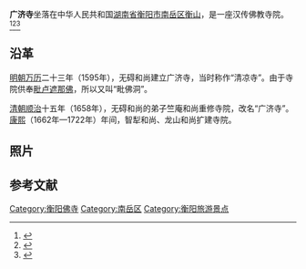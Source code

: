 {{Infobox religious building
| 名字          = 广济寺
| 图片          = Shanmen, Guangji Temple (Hunan), picture1.jpg
| 图片说明      = 广济寺[[山门殿|山门殿]]。
| 地图          = China Hunan
| 地图说明      = 广济寺在湖南省的位置。
| 坐标          = {{coord|27|18|07|N|112|42|59|E|format=dms|type:temple_region:CHN|display=it}}
| 宗教          = [[佛教|佛教]]
| 位置          = {{CHN}}[[湖南省|湖南省]][[衡阳市|衡阳市]][[南岳区|南岳区]][[衡山|衡山]]
| 神            = 
| 派别          = 
| 节日          = 
| 开光年份      = 
| 状态          = 
| 领导          = 
| 官方网站      = 
| 建筑师        = 
| 建筑类型      = 
| 建筑风格      = [[中國建築|中国建筑]]
| 建筑材料      = 砖头和水泥
| 建立者        = 无碍和尚
| 资助者        = 
| 总承包商      = 
| 建立日期      = 1595年
| 奠基          = 
| 竣工          = 
| 建设成本      = 
| 毁坏          = 
| 官方名称1     = 
| 类型1         = 
| 标准1         = 
| 指定日期1     = 
| 父列表1       = 
| 参考编号1     = 
| 官方名称2     = 
| 类型2         = 
| 标准2         = 
| 指定日期2     = 
| 父列表2       = 
| 参考编号2     = 
}}
'''广济寺'''坐落在中华人民共和国[[湖南省|湖南省]][[衡阳市|衡阳市]][[南岳区|南岳区]][[衡山|衡山]]，是一座汉传佛教寺院。<ref>{{cite news |author= |url=http://www.nanyue.net.cn/news/3765.html |title=广济寺禅修 |newspaper=红网 |date=2015-07-06 |accessdate=2020-11-21 |language= |archive-date=2018-03-04 |archive-url=https://web.archive.org/web/20180304231436/http://www.nanyue.net.cn/news/3765.html }}</ref><ref>{{cite news |author= |url=http://fo.ifeng.com/fojiaolvyou/detail_2013_08/09/28439071_0.shtml |title=雾漫禅寺 云中圣境：南岳广济禅寺 |newspaper=凤凰网 |accessdate=2020-11-21 |date=2013-08-09 |language= |archive-date=2018-03-04 |archive-url=https://web.archive.org/web/20180304173524/http://fo.ifeng.com/fojiaolvyou/detail_2013_08/09/28439071_0.shtml }}</ref><ref>{{cite news |author= |url=http://www.fjnet.com/jjdt/jjdtnr/200912/t20091223_144080.htm |title=湖南南岳佛教协会会长大岳法师视察南岳广济寺 |newspaper=佛教在线 |accessdate=2020-11-21 |date=2009-12-23 |archive-date=2018-03-04 |archive-url=https://web.archive.org/web/20180304173220/http://www.fjnet.com/jjdt/jjdtnr/200912/t20091223_144080.htm }}</ref>

==沿革==
[[明朝|明朝]][[万历|万历]]二十三年（1595年），无碍和尚建立广济寺，当时称作“清凉寺”。由于寺院供奉[[毗卢遮那佛|毗卢遮那佛]]，所以又叫“毗佛洞”。

[[清朝|清朝]][[顺治|顺治]]十五年（1658年），无碍和尚的弟子竺庵和尚重修寺院，改名“广济寺”。[[康熙|康熙]]（1662年—1722年）年间，智犁和尚、龙山和尚扩建寺院。

==照片==
{{Gallery
|align=center
|File:Distant view of Guangji Temple (Hunan), picture2.jpg
 |广济寺远景。
|File:Free Life Pond, Guangji Temple (Hunan), picture2.jpg
 |[[放生池|放生池]]的观音菩萨。
|File:Mahavira Hall, Guangji Temple (Hunan), 23 February 2018.jpg
 |[[大雄宝殿|大雄宝殿]]。
}}

==参考文献==
{{reflist}}

{{Commons category|Guangji Temple (Hunan)|广济寺}}

{{DEFAULTSORT:G广济寺}}
[[Category:衡阳佛寺|Category:衡阳佛寺]]
[[Category:南岳区|Category:南岳区]]
[[Category:衡阳旅游景点|Category:衡阳旅游景点]]